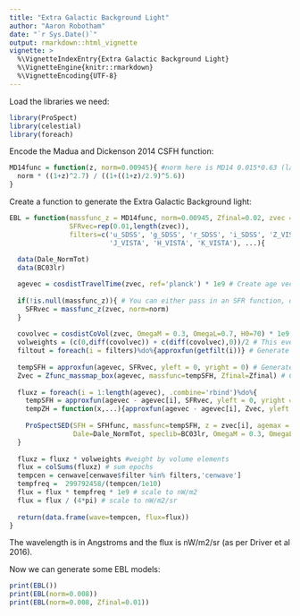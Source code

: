 ```yaml
---
title: "Extra Galactic Background Light"
author: "Aaron Robotham"
date: "`r Sys.Date()`"
output: rmarkdown::html_vignette
vignette: >
  %\VignetteIndexEntry{Extra Galactic Background Light}
  %\VignetteEngine{knitr::rmarkdown}
  %\VignetteEncoding{UTF-8}
---
```


Load the libraries we need:

```r
library(ProSpect)
library(celestial)
library(foreach)
```

Encode the Madua and Dickenson 2014 CSFH function:

```r
MD14func = function(z, norm=0.00945){ #norm here is MD14 0.015*0.63 (latter Salp to Chab Driver correction)
  norm * ((1+z)^2.7) / ((1+((1+z)/2.9)^5.6))
}
```

Create a function to generate the Extra Galactic Background light:

```r
EBL = function(massfunc_z = MD14func, norm=0.00945, Zfinal=0.02, zvec = 10^seq(-3,1, by=0.1),
               SFRvec=rep(0.01,length(zvec)),
               filters=c('u_SDSS', 'g_SDSS', 'r_SDSS', 'i_SDSS', 'Z_VISTA', 'Y_VISTA',
                         'J_VISTA', 'H_VISTA', 'K_VISTA'), ...){
  
  data(Dale_NormTot)
  data(BC03lr)

  agevec = cosdistTravelTime(zvec, ref='planck') * 1e9 # Create age vector
  
  if(!is.null(massfunc_z)){ # You can either pass in an SFR function, or an SFRvec of the values at redshifts given by zvec
    SFRvec = massfunc_z(zvec, norm=norm)
  }
  
  covolvec = cosdistCoVol(zvec, OmegaM = 0.3, OmegaL=0.7, H0=70) * 1e9 #  x1e9 to get to Mpc^3 (output is Gpc^3)
  volweights = (c(0,diff(covolvec)) + c(diff(covolvec),0))/2 # This evens out the volume weights around bin edges
  filtout = foreach(i = filters)%do%{approxfun(getfilt(i))} # Generate our filter sets for quick generation
  
  tempSFH = approxfun(agevec, SFRvec, yleft = 0, yright = 0) # Generate our temporary SFH function to create our ZH
  Zvec = Zfunc_massmap_box(agevec, massfunc=tempSFH, Zfinal=Zfinal) # Create out closed box ZH
  
  fluxz = foreach(i = 1:length(agevec), .combine='rbind')%do%{
    tempSFH = approxfun(agevec - agevec[i], SFRvec, yleft = 0, yright = 0) # Create a SFH from the current time to the end of the Universe
    tempZH = function(x,...){approxfun(agevec - agevec[i], Zvec, yleft = 0, yright = 0)(x)} # Create a ZH from the current time to the end of the Universe
    
    ProSpectSED(SFH = SFHfunc, massfunc=tempSFH, z = zvec[i], agemax = max(agevec) - agevec[i], filtout=filtout, #Run ProSpect SED for our target tempSFH and tempZH
                Dale=Dale_NormTot, speclib=BC03lr, OmegaM = 0.3, OmegaL=0.7, H0=70, Z=tempZH, ...)$Photom*1e-26 # x1e-26To get to W/m2/Hz (output is Jansky)
  }
  
  fluxz = fluxz * volweights #weight by volume elements
  flux = colSums(fluxz) # sum epochs
  tempcen = cenwave[cenwave$filter %in% filters,'cenwave']
  tempfreq =  299792458/(tempcen/1e10)
  flux = flux * tempfreq * 1e9 # scale to nW/m2
  flux = flux / (4*pi) # scale to nW/m2/sr
  
  return(data.frame(wave=tempcen, flux=flux))
}
```

The wavelength is in Angstroms and the flux is nW/m2/sr (as per Driver et al 2016).

Now we can generate some EBL models:

```r
print(EBL())
print(EBL(norm=0.008))
print(EBL(norm=0.008, Zfinal=0.01))
```
